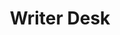 ---
title: "Writer Desk"
meta_title: "Writer Desk craft"
description: "Craft de Writer Desk"
rank: "a"
draft: false
name: "Writer Desk"
recipe_img: "https://wiki.pokexgames.com/images/b/b5/Writer_Desk1.png"
level: 90
craft_time: 259200
result: 1
value_npc: 1
ingredients:
  - name: "Bookcase"
    quantity: 1
    item_img: "https://wiki.pokexgames.com/images/thumb/5/52/Bookcase.png/50px-Bookcase.png"
    value_npc: 1
  - name: "Blank Book"
    quantity: 1
    item_img: "https://wiki.pokexgames.com/images/4/4e/Blank_Book.png"
    value_npc: 1
  - name: "Classic Bookcase"
    quantity: 1
    item_img: "https://wiki.pokexgames.com/images/thumb/4/4a/Classic_Bookcase.png/50px-Classic_Bookcase.png"
    value_npc: 1
  - name: "Rustic Counter"
    quantity: 1
    item_img: "https://wiki.pokexgames.com/images/thumb/5/59/Rustic_Balcony.png/50px-Rustic_Balcony.png"
    value_npc: 1
  - name: "Wooden Stand"
    quantity: 1
    item_img: "https://wiki.pokexgames.com/images/6/60/Wooden_Stand.png"
    value_npc: 1
  - name: "Classic Furniture"
    quantity: 1
    item_img: "https://wiki.pokexgames.com/images/thumb/7/72/Classic_Furniture.png/50px-Classic_Furniture.png"
    value_npc: 1
  - name: "Classic Dresser"
    quantity: 1
    item_img: "https://wiki.pokexgames.com/images/thumb/3/38/Classic_Dresser.png/50px-Classic_Dresser.png"
    value_npc: 1
  - name: "Ancient Stone"
    quantity: 4
    item_img: "https://wiki.pokexgames.com/images/3/32/Ancient-stone.gif"
    value_npc: 1
---